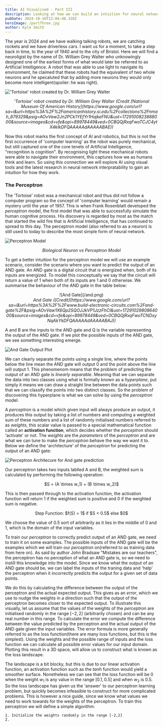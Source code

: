 ```yaml
---
title: AI Visualised - Part III
description: Looking at how we can build an intuition for neural networks visually
pubDate: 2024-10-16T12:04:48.328Z
heroImage: /partThree.jpg
author: Kyle Smith
---
```



The year is 2024 and we have walking talking robots, we are catching rockets and we have driverless cars. I want us for a moment, to take a step back in time, to the year of 1940 and to the city of Bristol. Here we will find a neuroligist by the name of Dr. William Grey Walter who unknowingly designed one of the earliest forms of what would later be referred to as Artificial Intelligence. A robot that was able to use light to navigate its environment, he claimed that these robots had the equivalent of two whole neurons and he specaluted that by adding more neurons they would only become more intelligent(spoiler: he was right).

!['Tortoise' robot created by Dr. William Grey Walter](/tortoise.jpeg)
<div align="center"><i>'Tortoise' robot created by Dr. William Grey Walter (Credit [National Museum Of American History](https://www.google.com/url?sa=i&url=https%3A%2F%2Famericanhistory.si.edu%2Fcollections%2Fnmah_879329&psig=AOvVaw2Jn2PCk1YEfYr1HajkeFNU&ust=1729100823888000&source=images&cd=vfe&opi=89978449&ved=0CBQQjRxqFwoTCJC4ytX4kIkDFQAAAAAdAAAAABAE))</i></div>

Now this robot marks the first concept of AI and robotics, but this is not the first occurrence of 'computer learning' as the robot was purely mechanical, but still captured one of the core tenets of Artificial Intelligence, "recognition is cognition". By recognising light these mechanical robots were able to navigate their environment, this captures how we as humans think and learn. So using this connection we will explore AI using visual tools and the latest research in neural network interpratability to gain an intuition for how they work. 

### The Perceptron
The 'Tortoise' robot was a mechanical robot and thus did not follow a computer program so the concept of 'computer learning' would remain a mystery until the year of 1957. This is when Frank Rosenblatt developed the *perceptron* model, the first model that was able to successfully simulate the human cognitive process. His discovery is regarded by most as the match that started the wild fire that is Artificial Intelligence, that has continued to spread to this day. The perceptron model (also referred to as a neuron) is still used to today to describe the most simple form of neural network. 

![Perceptron Model](/perceptron.png)
<div align="center"><i>Biological Neuron vs Perceptron Model</i></div>

To get a better intuition for the perceptron model we will use an example scenario, consider the scenario where you want to predict the output of an AND gate. An AND gate is a digital circuit that is energized when, both of its inputs are energized. To model this conceptually we say that the circuit will return a value of 1 when both of its inputs are 1 and 0 otherwise. We summarise the behaviour of the AND gate in the table below:

<div align="center">![And Gate](/and.png)</div>
<div align="center"><i>And Gate ([Credit](https://www.google.com/url?sa=i&url=https%3A%2F%2Fwww.build-electronic-circuits.com%2Fand-gate%2F&psig=AOvVaw1X6Qp2SQOJJkVP1JzzFhCl&ust=1729102980864000&source=images&cd=vfe&opi=89978449&ved=0CBQQjRxqFwoTCNDxyNqAkYkDFQAAAAAdAAAAABAJ))</i></div>

A and B are the inputs to the AND gate and Q is the variable representing the output of the AND gate. If we plot the possible inputs of the AND gate, we see something interesting emerge.

![And Gate Output Plot](/andplot.png)

We can clearly separate the points using a single line, where the points below the line mean the AND gate will output $0$ and the point above the line will output $1$. This phenomenom means that the problem of predicting the output of an AND gate is *linearly separable*. Meaning that we can separate the data into two classes using what is formally known as a *hyperplane*, put simply it means we can draw a straight line between the data points such that we can classify the points into two distinct classes. So the problem of discovering this hyperplane is what we can solve by using the *perceptron* model.

A *perceptron* is a model which given input will always produce an output, it produces this output by taking a list of numbers and computing a weighted sum of these numbers and a list of randomly initialised numbers referred to as *weights*, this scalar value is passed to a special mathematical function called an **activation function**, which decides whether the *perceptron* should 'activate' or not. The *weights* are the *parameters* of the *perceptron* and are what we can tune to make the *perceptron* behave the way we want it to. Below we define the 'architecture' of the *perceptron* for predicting the output of an AND gate:

![Perceptron Architecure for And gate prediction](/perceptronAnd.png)

Our perceptron takes two inputs lablled A and B, the weighted sum is calculated by performing the following operation:

<div align="center">
    $S = (A \times w_1) + (B \times w_2)$
</div>

This is then passed through to the activation function, the activation function will return $1$ if the weighted sum is positive and $0$ if the weighted sum is negative.

<div align="center">
    Step Function: $f(S) = 1$ if $S < 0.5$ else $0$
</div>

We choose the value of $0.5$ sort of arbitrarily as it lies in the middle of $0$ and $1$, which is the domain of the input variables.

To train our *perceptron* to correctly predict output of an AND gate, we need to train it on some examples. The possible inputs of the AND gate will be the examples which we will train our *perceptron* on(referred to as training data from here on). As said by author John Bradsaw "Mistakes are our teachers", the perceptron has no perception of what an AND gate is, so we need to instill this knowledge into the model. Since we know what the output of an AND gate should be, we can label the inputs of the traning data and 
'help' the perceptron when it incorrectly predicts the output for a given set of data points. 

We do this by calculating the difference between the output of the perceptron and the actual expected output. 
This gives as an *error*, which we use to nudge the weights in a direction such that the output of the perceptron becomes closer to the expected output. To illustrate this visually, let us assume that the values of the weights of the *perceptron* are initialised randomly in the range $[-2,2]$ (arbitrarily chosen) and can be any real number in this range. 
To calculate the error we compute the difference between the value predicted by the perceptron and the actual output of the AND gate given the input variables. The error formula is more generally referred to as the loss function(there are many loss functions, but this is the simplest). 
Using the weights and the possible range of inputs and the loss function we can calculate all possible error values for our input domain. Plotting this result in a 3D space, will allow us to construct what is known as the loss landscape. 

<Plot htmlPath="/perceptronloss.html" />

The landscape is a bit blocky, but this is due to our linear activation function, an activation function such as the $tanh$ function would yield a smoother surface. Nonetheless we can see that the loss function will be $0$ when the weight $w_1$ is any value in the range $[0.1, 0.5]$ and when $w_2$ is $0.5$. So the loss landscape has given us the 'answer' to our perceptron learning problem, but quickly becomes infeasible to construct for more complicated problems.
This is however a nice guide, since we know what values we need to work towards for the weights of the perceptron. To train this perceptron we will define a simple algorithm:

```text
1. Initialize the weights randomly in the range [-2,2]
2. 
```

<Plot htmlPath="/transformation.html" refresh/>


